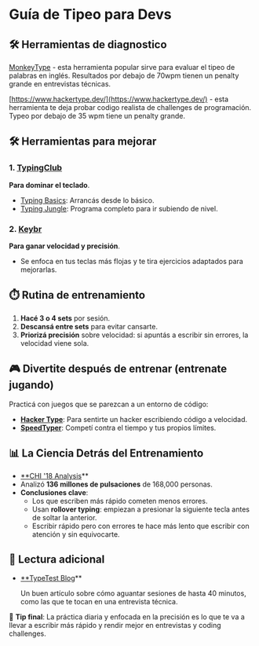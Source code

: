

# **Guía de Tipeo para Devs**



## 🛠️ **Herramientas de diagnostico**

[MonkeyType](https://monkeytype.com/) - esta herramienta popular sirve para evaluar el tipeo de palabras en inglés. Resultados por debajo de 70wpm tienen un penalty grande en entrevistas técnicas.

[https://www.hackertype.dev/](https://www.hackertype.dev/) - esta herramienta te deja probar codigo realista de challenges de programación. Typeo por debajo de 35 wpm tiene un penalty grande.

## 🛠️ **Herramientas para mejorar**

### 1. [**TypingClub**](https://www.typingclub.com/)

**Para dominar el teclado**.

- [Typing Basics](https://www.edclub.com/library/typing-basics): Arrancás desde lo básico.
- [Typing Jungle](https://www.edclub.com/library/typing-jungle): Programa completo para ir subiendo de nivel.

### 2. [**Keybr**](https://www.keybr.com/)

**Para ganar velocidad y precisión**.

- Se enfoca en tus teclas más flojas y te tira ejercicios adaptados para mejorarlas.

## ⏱️ **Rutina de entrenamiento**

1. **Hacé 3 o 4 sets** por sesión.
2. **Descansá entre sets** para evitar cansarte.
3. **Priorizá precisión** sobre velocidad: si apuntás a escribir sin errores, la velocidad viene sola.

## 🎮 **Divertite después de entrenar (entrenate jugando)**

Practicá con juegos que se parezcan a un entorno de código:

- [**Hacker Type**](https://www.hackertype.dev/): Para sentirte un hacker escribiendo código a velocidad.
- [**SpeedTyper**](https://speedtyper.dev/): Competí contra el tiempo y tus propios límites.

## 📊 **La Ciencia Detrás del Entrenamiento**

- [**CHI '18 Analysis](https://userinterfaces.aalto.fi/136Mkeystrokes/resources/chi-18-analysis.pdf)**
- Analizó **136 millones de pulsaciones** de 168,000 personas.
- **Conclusiones clave**:
    - Los que escriben más rápido cometen menos errores.
    - Usan **rollover typing**: empiezan a presionar la siguiente tecla antes de soltar la anterior.
    - Escribir rápido pero con errores te hace más lento que escribir con atención y sin equivocarte.

## 📝 **Lectura adicional**

- [**TypeTest Blog](https://typetest.io/blog/)**
    
    Un buen artículo sobre cómo aguantar sesiones de hasta 40 minutos, como las que te tocan en una entrevista técnica.
    

🧠 **Tip final**: La práctica diaria y enfocada en la precisión es lo que te va a llevar a escribir más rápido y rendir mejor en entrevistas y coding challenges.
